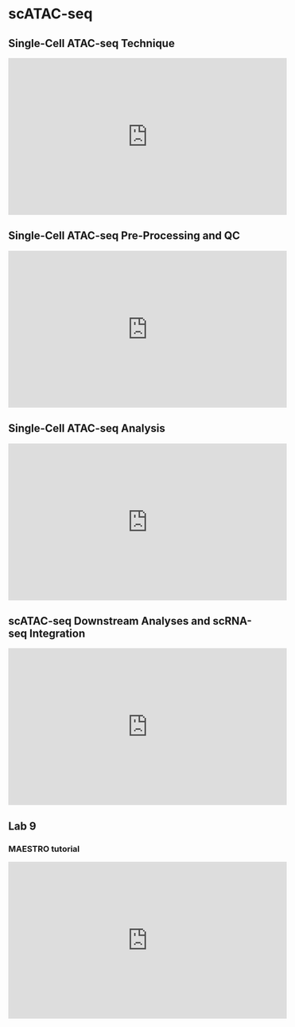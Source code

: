 # scATAC-seq {#scatac}

## Single-Cell ATAC-seq Technique

<iframe width="560" height="315" src="https://www.youtube.com/embed/ufUVMHLDa00" title="YouTube video player" frameborder="0" allow="accelerometer; autoplay; clipboard-write; encrypted-media; gyroscope; picture-in-picture" allowfullscreen></iframe>

## Single-Cell ATAC-seq Pre-Processing and QC

<iframe width="560" height="315" src="https://www.youtube.com/embed/Q2EHscxO1Sc" title="YouTube video player" frameborder="0" allow="accelerometer; autoplay; clipboard-write; encrypted-media; gyroscope; picture-in-picture" allowfullscreen></iframe>

## Single-Cell ATAC-seq Analysis

<iframe width="560" height="315" src="https://www.youtube.com/embed/zGcUo61ZLxE" title="YouTube video player" frameborder="0" allow="accelerometer; autoplay; clipboard-write; encrypted-media; gyroscope; picture-in-picture" allowfullscreen></iframe>

## scATAC-seq Downstream Analyses and scRNA-seq Integration

<iframe width="560" height="315" src="https://www.youtube.com/embed/3XBwMemwrHc" title="YouTube video player" frameborder="0" allow="accelerometer; autoplay; clipboard-write; encrypted-media; gyroscope; picture-in-picture" allowfullscreen></iframe>

## Lab 9

### MAESTRO tutorial

<iframe width="560" height="315" src="https://www.youtube.com/embed/TD9r-M_EX-s" title="YouTube video player" frameborder="0" allow="accelerometer; autoplay; clipboard-write; encrypted-media; gyroscope; picture-in-picture" allowfullscreen></iframe>